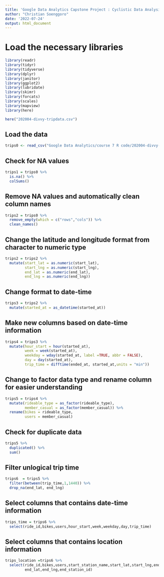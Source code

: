 ```yaml
---
title: 'Google Data Analytics Capstone Project : Cyclistic Data Analysis'
author: "Christian Soenggoro"
date: '2022-07-24'
output: html_document
---
```


# Load the necessary libraries

```r
library(readr)
library(tidyr)
library(tidyverse)
library(dplyr)
library(janitor)
library(ggplot2)
library(lubridate)
library(skimr)
library(forcats)
library(scales)
library(mapview)
library(here)
```


```r
here("202004-divvy-tripdata.csv")
```


## Load the data
```r
trips0 <- read_csv("Google Data Analytics/course 7 R code/202004-divvy-tripdata.csv")


```


## Check for NA values
```r
trips1 = trips0 %>% 
  is.na() %>% 
  colSums()
```





## Remove NA values and automatically clean column names

```r
trips2 = trips0 %>% 
  remove_empty(which = c("rows","cols")) %>% 
  clean_names()
```




## Change the latitude and longitude format from character to numeric type

```r
trips2 = trips2 %>% 
  mutate(start_lat = as.numeric(start_lat),
         start_lng = as.numeric(start_lng),
         end_lat = as.numeric(end_lat),
         end_lng = as.numeric(end_lng))
```




## Change format to date-time

```r
trips3 = trips2 %>% 
  mutate(started_at = as_datetime(started_at))
```



## Make new columns based on date-time information
```r
trips4 = trips3 %>% 
  mutate(hour_start = hour(started_at),
         week = week(started_at),
         weekday = wday(started_at, label =TRUE, abbr = FALSE),
         day = day(started_at),
         trip_time = difftime(ended_at, started_at,units = "min"))
```




## Change to factor data type and rename column for easier understanding

```r
trips5 = trips4 %>% 
  mutate(rideable_type = as_factor(rideable_type),
         member_casual = as_factor(member_casual)) %>% 
  rename(bikes = rideable_type,
         users = member_casual)
```


## Check for duplicate data

```r
trips5 %>% 
  duplicated() %>% 
  sum()
```



## Filter unlogical trip time

```r
trips6  = trips5 %>% 
  filter(between(trip_time,1,1440)) %>% 
  drop_na(end_lat, end_lng)
```



## Select columns that contains date-time information

```r
trips_time = trips6 %>% 
  select(ride_id,bikes,users,hour_start,week,weekday,day,trip_time)
```



## Select columns that contains location information
```r
trips_location =trips6 %>% 
  select(ride_id,bikes,users,start_station_name,start_lat,start_lng,end_station_name,start_station_id,
         end_lat,end_lng,end_station_id)
```

